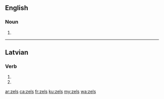 ==English==

===Noun===
{{head|en|noun plural form}}

# {{plural of|zel|lang=en}}

----

==Latvian==

===Verb===
{{head|lv|verb form}}

# {{lv-inflection of|zelt|3rd|s|fut|ind|v}}
# {{lv-inflection of|zelt|3rd|p|fut|ind|v}}

[[ar:zels]]
[[ca:zels]]
[[fr:zels]]
[[ku:zels]]
[[my:zels]]
[[wa:zels]]